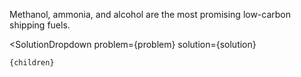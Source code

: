

Methanol, ammonia, and alcohol are the most promising low-carbon shipping fuels.

  <SolutionDropdown 
    problem={problem} 
    solution={solution}
  >
    {children}
  </SolutionDropdown>